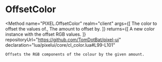 
# OffsetColor
<Method
	name="PIXEL.OffsetColor"
	realm="client"
	args={[
		<Argument type="Color" name="color">The color to offset the values of.</Argument>,
		<Argument type="number" name="offset">The amount to offset by.</Argument>
	]}
	returns={[
		<ReturnValue type="Color">A new color instance with the offset RGB values.</ReturnValue>
	]}
	repositoryUrl="https://github.com/TomDotBat/pixel-ui"
	declaration="lua/pixelui/core/cl_color.lua#L99-L101"
>
	Offsets the RGB components of the colour by the given amount.
</Method>